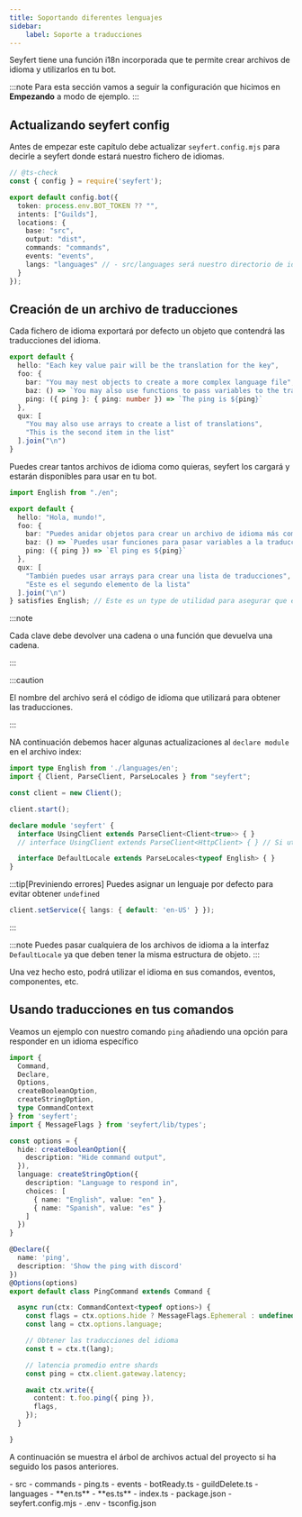 ```yaml
---
title: Soportando diferentes lenguajes
sidebar:
    label: Soporte a traducciones
---
```



Seyfert tiene una función i18n incorporada que te permite crear archivos de idioma y utilizarlos en tu bot.

:::note
Para esta sección vamos a seguir la configuración que hicimos en **Empezando** a modo de ejemplo.
:::

## Actualizando seyfert config

Antes de empezar este capítulo debe actualizar `seyfert.config.mjs` para decirle a seyfert donde estará nuestro fichero de idiomas.

```ts {12} title="seyfert.config.mjs" showLineNumbers
// @ts-check
const { config } = require('seyfert');

export default config.bot({
  token: process.env.BOT_TOKEN ?? "",
  intents: ["Guilds"],
  locations: {
    base: "src",
    output: "dist",
    commands: "commands",
    events: "events",
    langs: "languages" // - src/languages será nuestro directorio de idiomas
  }
});
```

## Creación de un archivo de traducciones

Cada fichero de idioma exportará por defecto un objeto que contendrá las traducciones del idioma.

```ts title="languages/en.ts" showLineNumbers wrap
export default {
  hello: "Each key value pair will be the translation for the key",
  foo: {
    bar: "You may nest objects to create a more complex language file",
    baz: () => `You may also use functions to pass variables to the translation and add some logic`,
    ping: ({ ping }: { ping: number }) => `The ping is ${ping}`
  },
  qux: [
    "You may also use arrays to create a list of translations",
    "This is the second item in the list"
  ].join("\n")
}
```

Puedes crear tantos archivos de idioma como quieras, seyfert los cargará y estarán disponibles para usar en tu bot.

```ts title="languages/es.ts" showLineNumbers wrap
import English from "./en";

export default {
  hello: "Hola, mundo!",
  foo: {
    bar: "Puedes anidar objetos para crear un archivo de idioma más complejo",
    baz: () => `Puedes usar funciones para pasar variables a la traducción y agregar lógica`,
    ping: ({ ping }) => `El ping es ${ping}`
  },
  qux: [
    "También puedes usar arrays para crear una lista de traducciones",
    "Este es el segundo elemento de la lista"
  ].join("\n")
} satisfies English; // Este es un type de utilidad para asegurar que el objeto es el mismo en todos los idiomas
```

:::note

Cada clave debe devolver una cadena o una función que devuelva una cadena.

:::

:::caution

El nombre del archivo será el código de idioma que utilizará para obtener las traducciones.

:::

NA continuación debemos hacer algunas actualizaciones al `declare module` en el archivo index:

```ts {1,12} title="src/index.ts" copy
import type English from './languages/en';
import { Client, ParseClient, ParseLocales } from "seyfert";

const client = new Client();

client.start();

declare module 'seyfert' {
  interface UsingClient extends ParseClient<Client<true>> { }
  // interface UsingClient extends ParseClient<HttpClient> { } // Si utiliza la API Rest

  interface DefaultLocale extends ParseLocales<typeof English> { }
}
```

:::tip[Previniendo errores]
Puedes asignar un lenguaje por defecto para evitar obtener `undefined`
```ts
client.setService({ langs: { default: 'en-US' } });
```
:::

:::note
Puedes pasar cualquiera de los archivos de idioma a la interfaz `DefaultLocale` ya que deben tener la misma estructura de objeto.
:::


Una vez hecho esto, podrá utilizar el idioma en sus comandos, eventos, componentes, etc. 

## Usando traducciones en tus comandos

Veamos un ejemplo con nuestro comando `ping` añadiendo una opción para responder en un idioma específico

```ts {35, 41} title="src/commands/ping.ts" showLineNumbers
import {
  Command,
  Declare,
  Options,
  createBooleanOption,
  createStringOption,
  type CommandContext
} from 'seyfert';
import { MessageFlags } from 'seyfert/lib/types';

const options = {
  hide: createBooleanOption({
    description: "Hide command output",
  }),
  language: createStringOption({
    description: "Language to respond in",
    choices: [
      { name: "English", value: "en" },
      { name: "Spanish", value: "es" }
    ]
  })
}

@Declare({
  name: 'ping',
  description: 'Show the ping with discord'
})
@Options(options)
export default class PingCommand extends Command {

  async run(ctx: CommandContext<typeof options>) {
    const flags = ctx.options.hide ? MessageFlags.Ephemeral : undefined;
    const lang = ctx.options.language;

    // Obtener las traducciones del idioma
    const t = ctx.t(lang);

    // latencia promedio entre shards
    const ping = ctx.client.gateway.latency;

    await ctx.write({
      content: t.foo.ping({ ping }),
      flags,
    });
  }

}
```

A continuación se muestra el árbol de archivos actual del proyecto si ha seguido los pasos anteriores.

<FileTree>
- src
	- commands
		- ping.ts
	- events
		- botReady.ts
		- guildDelete.ts
	- languages
		- **en.ts**
		- **es.ts**
	- index.ts
- package.json
- seyfert.config.mjs
- .env
- tsconfig.json
</FileTree>